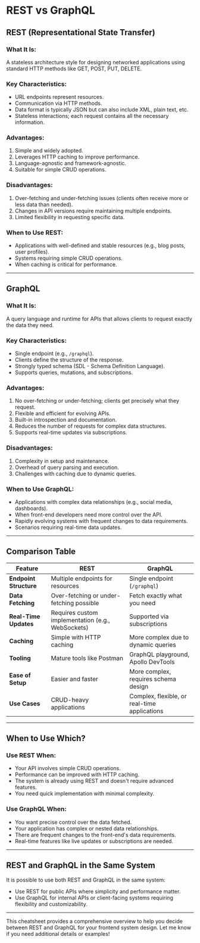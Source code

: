 # REST vs GraphQL

## **REST (Representational State Transfer)**

### **What It Is:**

A stateless architecture style for designing networked applications using standard HTTP methods like GET, POST, PUT, DELETE.

### **Key Characteristics:**

- URL endpoints represent resources.
- Communication via HTTP methods.
- Data format is typically JSON but can also include XML, plain text, etc.
- Stateless interactions; each request contains all the necessary information.

### **Advantages:**

1. Simple and widely adopted.
2. Leverages HTTP caching to improve performance.
3. Language-agnostic and framework-agnostic.
4. Suitable for simple CRUD operations.

### **Disadvantages:**

1. Over-fetching and under-fetching issues (clients often receive more or less data than needed).
2. Changes in API versions require maintaining multiple endpoints.
3. Limited flexibility in requesting specific data.

### **When to Use REST:**

- Applications with well-defined and stable resources (e.g., blog posts, user profiles).
- Systems requiring simple CRUD operations.
- When caching is critical for performance.

---

## **GraphQL**

### **What It Is:**

A query language and runtime for APIs that allows clients to request exactly the data they need.

### **Key Characteristics:**

- Single endpoint (e.g., `/graphql`).
- Clients define the structure of the response.
- Strongly typed schema (SDL - Schema Definition Language).
- Supports queries, mutations, and subscriptions.

### **Advantages:**

1. No over-fetching or under-fetching; clients get precisely what they request.
2. Flexible and efficient for evolving APIs.
3. Built-in introspection and documentation.
4. Reduces the number of requests for complex data structures.
5. Supports real-time updates via subscriptions.

### **Disadvantages:**

1. Complexity in setup and maintenance.
2. Overhead of query parsing and execution.
3. Challenges with caching due to dynamic queries.

### **When to Use GraphQL:**

- Applications with complex data relationships (e.g., social media, dashboards).
- When front-end developers need more control over the API.
- Rapidly evolving systems with frequent changes to data requirements.
- Scenarios requiring real-time data updates.

---

## **Comparison Table**

| **Feature**            | **REST**                                          | **GraphQL**                                  |
| ---------------------- | ------------------------------------------------- | -------------------------------------------- |
| **Endpoint Structure** | Multiple endpoints for resources                  | Single endpoint (`/graphql`)                 |
| **Data Fetching**      | Over-fetching or under-fetching possible          | Fetch exactly what you need                  |
| **Real-Time Updates**  | Requires custom implementation (e.g., WebSockets) | Supported via subscriptions                  |
| **Caching**            | Simple with HTTP caching                          | More complex due to dynamic queries          |
| **Tooling**            | Mature tools like Postman                         | GraphQL playground, Apollo DevTools          |
| **Ease of Setup**      | Easier and faster                                 | More complex, requires schema design         |
| **Use Cases**          | CRUD-heavy applications                           | Complex, flexible, or real-time applications |

---

## **When to Use Which?**

### Use **REST** When:

- Your API involves simple CRUD operations.
- Performance can be improved with HTTP caching.
- The system is already using REST and doesn't require advanced features.
- You need quick implementation with minimal complexity.

### Use **GraphQL** When:

- You want precise control over the data fetched.
- Your application has complex or nested data relationships.
- There are frequent changes to the front-end's data requirements.
- Real-time features like live updates or subscriptions are needed.

---

## **REST and GraphQL in the Same System**

It is possible to use both REST and GraphQL in the same system:

- Use REST for public APIs where simplicity and performance matter.
- Use GraphQL for internal APIs or client-facing systems requiring flexibility and customizability.

---

This cheatsheet provides a comprehensive overview to help you decide between REST and GraphQL for your frontend system design. Let me know if you need additional details or examples!
